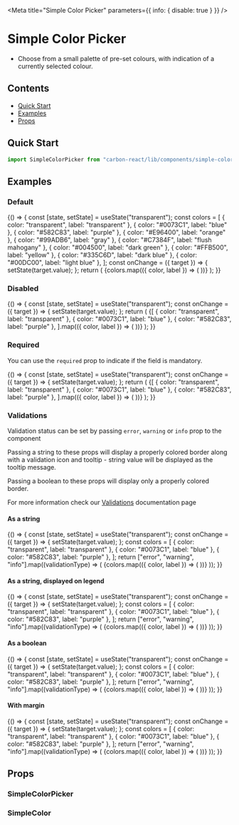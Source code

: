 
<Meta
  title="Simple Color Picker"
  parameters={{ info: { disable: true } }}
/>

# Simple Color Picker

- Choose from a small palette of pre-set colours, with indication of a currently selected colour.

## Contents

- [Quick Start](#quick-start)
- [Examples](#examples)
- [Props](#props)

## Quick Start

```javascript
import SimpleColorPicker from "carbon-react/lib/components/simple-color-picker";
```

## Examples

### Default

<Preview>
  <Story name="default">
    {() => {
      const [state, setState] = useState("transparent");
      const colors = [
        { color: "transparent", label: "transparent" },
        { color: "#0073C1", label: "blue" },
        { color: "#582C83", label: "purple" },
        { color: "#E96400", label: "orange" },
        { color: "#99ADB6", label: "gray" },
        { color: "#C7384F", label: "flush mahogany" },
        { color: "#004500", label: "dark green" },
        { color: "#FFB500", label: "yellow" },
        { color: "#335C6D", label: "dark blue" },
        { color: "#00DC00", label: "light blue" },
      ];
      const onChange = ({ target }) => {
        setState(target.value);
      };
      return (
        <SimpleColorPicker
          name="picker-default-example"
          legend="Legend"
          onChange={onChange}
          value={state}
        >
          {colors.map(({ color, label }) => (
            <SimpleColor
              value={color}
              key={color}
              aria-label={label}
              id={color}
            />
          ))}
        </SimpleColorPicker>
      );
    }}
  </Story>
</Preview>

### Disabled

<Preview>
  <Story name="disabled">
    {() => {
      const [state, setState] = useState("transparent");
      const onChange = ({ target }) => {
        setState(target.value);
      };
      return (
        <SimpleColorPicker
          name="picker-disabled-example"
          legend="Legend"
          onChange={onChange}
          value={state}
        >
          {[
            { color: "transparent", label: "transparent" },
            { color: "#0073C1", label: "blue" },
            { color: "#582C83", label: "purple" },
          ].map(({ color, label }) => (
            <SimpleColor
              value={color}
              key={color}
              aria-label={label}
              id={color}
              disabled
            />
          ))}
        </SimpleColorPicker>
      );
    }}
  </Story>
</Preview>

### Required

You can use the `required` prop to indicate if the field is mandatory.

<Preview>
  <Story name="required">
    {() => {
      const [state, setState] = useState("transparent");
      const onChange = ({ target }) => {
        setState(target.value);
      };
      return (
        <SimpleColorPicker
          legend="Legend"
          required
          onChange={onChange}
          value={state}
          name="picker-required-example"
        >
          {[
            { color: "transparent", label: "transparent" },
            { color: "#0073C1", label: "blue" },
            { color: "#582C83", label: "purple" },
          ].map(({ color, label }) => (
            <SimpleColor
              value={color}
              key={color}
              aria-label={label}
              id={color}
            />
          ))}
        </SimpleColorPicker>
      );
    }}
  </Story>
</Preview>

### Validations

Validation status can be set by passing `error`, `warning` or `info` prop to the component

Passing a string to these props will display a properly colored border along with a validation icon and tooltip - string value will be displayed as the tooltip message.

Passing a boolean to these props will display only a properly colored border.

For more information check our [Validations](?path=/docs/documentation-validations--page "Validations") documentation page

#### As a string

<Preview>
  <Story name="validations - string - component">
    {() => {
      const [state, setState] = useState("transparent");
      const onChange = ({ target }) => {
        setState(target.value);
      };
      const colors = [
        { color: "transparent", label: "transparent" },
        { color: "#0073C1", label: "blue" },
        { color: "#582C83", label: "purple" },
      ];
      return ["error", "warning", "info"].map((validationType) => (
        <SimpleColorPicker
          key={`${validationType}-string-component`}
          name={`picker-${validationType}-validation`}
          legend="Legend"
          onChange={onChange}
          {...{ [validationType]: "Message" }}
          value={state}
        >
          {colors.map(({ color, label }) => (
            <SimpleColor
              value={color}
              key={color}
              aria-label={label}
              id={`${validationType}-${color}`}
            />
          ))}
        </SimpleColorPicker>
      ));
    }}
  </Story>
</Preview>

#### As a string, displayed on legend

<Preview>
  <Story name="validations - string - label">
    {() => {
      const [state, setState] = useState("transparent");
      const onChange = ({ target }) => {
        setState(target.value);
      };
      const colors = [
        { color: "transparent", label: "transparent" },
        { color: "#0073C1", label: "blue" },
        { color: "#582C83", label: "purple" },
      ];
      return ["error", "warning", "info"].map((validationType) => (
        <SimpleColorPicker
          key={`${validationType}-string-legend`}
          name={`picker-${validationType}-validation-legend`}
          legend="Legend"
          validationOnLegend
          onChange={onChange}
          {...{ [validationType]: "Message" }}
          value={state}
        >
          {colors.map(({ color, label }) => (
            <SimpleColor
              value={color}
              key={color}
              aria-label={label}
              id={`${validationType}-${color}`}
            />
          ))}
        </SimpleColorPicker>
      ));
    }}
  </Story>
</Preview>

#### As a boolean

<Preview>
  <Story name="validations - boolean">
    {() => {
      const [state, setState] = useState("transparent");
      const onChange = ({ target }) => {
        setState(target.value);
      };
      const colors = [
        { color: "transparent", label: "transparent" },
        { color: "#0073C1", label: "blue" },
        { color: "#582C83", label: "purple" },
      ];
      return ["error", "warning", "info"].map((validationType) => (
        <SimpleColorPicker
          key={`${validationType}-boolean-component`}
          name={`picker-${validationType}-validation-boolean`}
          legend="Legend"
          onChange={onChange}
          {...{ [validationType]: true }}
          value={state}
        >
          {colors.map(({ color, label }) => (
            <SimpleColor
              value={color}
              key={color}
              aria-label={label}
              id={`${validationType}-${color}`}
            />
          ))}
        </SimpleColorPicker>
      ));
    }}
  </Story>
</Preview>

#### With margin

<Preview>
  <Story name="with margin">
    {() => {
      const [state, setState] = useState("transparent");
      const onChange = ({ target }) => {
        setState(target.value);
      };
      const colors = [
        { color: "transparent", label: "transparent" },
        { color: "#0073C1", label: "blue" },
        { color: "#582C83", label: "purple" },
      ];
      return ["error", "warning", "info"].map((validationType) => (
        <SimpleColorPicker
          key={`${validationType}-boolean-component`}
          name={`picker-${validationType}-validation-boolean`}
          legend="Legend"
          onChange={onChange}
          {...{ [validationType]: true }}
          value={state}
          m={4}
        >
          {colors.map(({ color, label }) => (
            <SimpleColor
              value={color}
              key={color}
              aria-label={label}
              id={`${validationType}-${color}`}
            />
          ))}
        </SimpleColorPicker>
      ));
    }}
  </Story>
</Preview>

## Props

### SimpleColorPicker

<StyledSystemProps of={SimpleColorPicker} noHeader margin />

### SimpleColor

<Props of={SimpleColor} />
